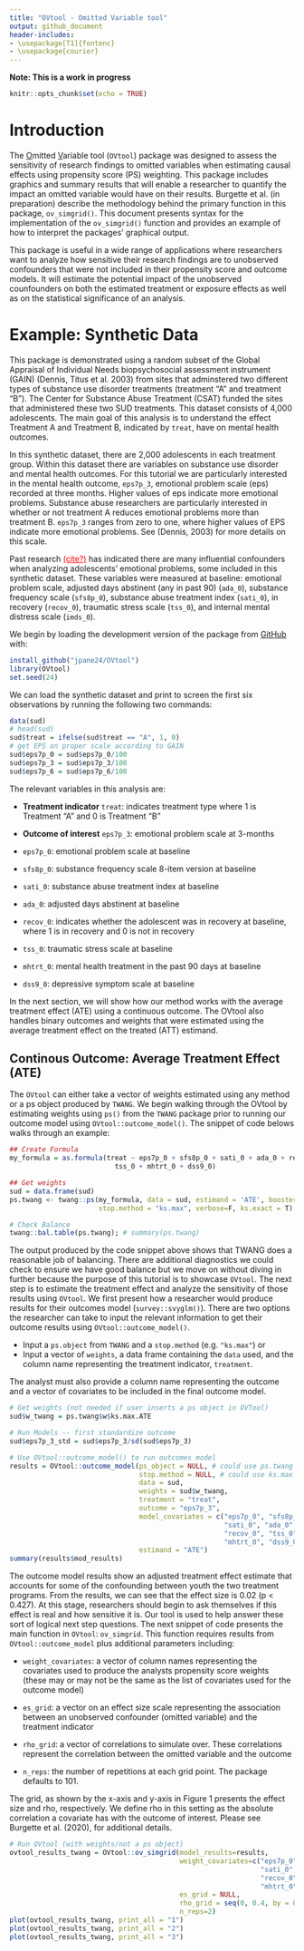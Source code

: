 ```yaml
---
title: "OVtool - Omitted Variable tool"
output: github_document
header-includes:
- \usepackage[T1]{fontenc}
- \usepackage{courier}
---
```


**Note: This is a work in progress**

```r
knitr::opts_chunk$set(echo = TRUE)
```

# Introduction

The <ins>O</ins>mitted <ins>V</ins>ariable tool (`OVtool`) package was designed to assess the sensitivity of research findings to omitted variables when estimating causal effects using propensity score (PS) weighting. This package includes graphics and summary results that will enable a researcher to quantify the impact an omitted variable would have on their results. Burgette et al. (in preparation) describe the methodology behind the primary function in this package, `ov_simgrid()`. This document presents syntax for the implementation of the `ov_simgrid()` function and provides an example of how to interpret the packages' graphical output.

This package is useful in a wide range of applications where researchers want to analyze how sensitive their research findings are to unobserved confounders that were not included in their propensity score and outcome models. It will estimate the potential impact of the unobserved counfounders on both the estimated treatment or exposure effects as well as on the statistical significance of an analysis.

# Example: Synthetic Data 

This package is demonstrated using a random subset of the Global Appraisal of Individual Needs biopsychosocial assessment instrument (GAIN) (Dennis, Titus et al. 2003) from sites that adminstered two different types of substance use disorder treatments (treatment "A" and treatment "B"). The Center for Substance Abuse Treatment (CSAT) funded the sites that administered these two SUD treatments. This dataset consists of 4,000 adolescents. The main goal of this analysis is to understand the effect Treatment A and Treatment B, indicated by `treat`, have on mental health outcomes. 

In this synthetic dataset, there are 2,000 adolescents in each treatment group. Within this dataset there are variables on substance use disorder and mental health outcomes. For this tutorial we are particularly interested in the mental health outcome, `eps7p_3`, emotional problem scale (eps) recorded at three months. Higher values of eps indicate more emotional problems. Substance abuse researchers are particularly interested in whether or not treatment A reduces emotional problems more than treatment B. `eps7p_3` ranges from zero to one, where higher values of EPS indicate more emotional problems. See (Dennis, 2003) for more details on this scale. 

Past research <ins style="color:red">(cite?)</ins> has indicated there are many influential confounders when analyzing adolescents' emotional problems, some included in this synthetic dataset. These variables were measured at baseline: emotional problem scale, adjusted days abstinent (any in past 90) (`ada_0`), substance frequency scale (`sfs8p_0`), substance abuse treatment index (`sati_0`), in recovery (`recov_0`), traumatic stress scale (`tss_0`), and internal mental distress scale (`imds_0`). \newline

We begin by loading the development version of the package from 
[GitHub](https://github.com/) with: 

```r
install_github("jpane24/OVtool")
library(OVtool)
set.seed(24)
```

We can load the synthetic dataset and print to screen the first six observations by running the following two commands:

```r
data(sud) 
# head(sud)
sud$treat = ifelse(sud$treat == "A", 1, 0)
# get EPS on proper scale according to GAIN
sud$eps7p_0 = sud$eps7p_0/100
sud$eps7p_3 = sud$eps7p_3/100
sud$eps7p_6 = sud$eps7p_6/100
```

The relevant variables in this analysis are:

* **Treatment indicator** `treat`: indicates treatment type where 1 is Treatment "A" and 0 is Treatment "B"

* **Outcome of interest** `eps7p_3`: emotional problem scale at 3-months

* `eps7p_0`: emotional problem scale at baseline

* `sfs8p_0`: substance frequency scale 8-item version at baseline

* `sati_0`: substance abuse treatment index at baseline

* `ada_0`: adjusted days abstinent at baseline

* `recov_0`: indicates whether the adolescent was in recovery at baseline, where 1 is in recovery and 0 is not in recovery

* `tss_0`: traumatic stress scale at baseline

* `mhtrt_0`: mental health treatment in the past 90 days at baseline

* `dss9_0`: depressive symptom scale at baseline

In the next section, we will show how our method works with the average treatment effect (ATE) using a continuous outcome. The OVtool also handles binary outcomes and weights that were estimated using the average treatment effect on the treated (ATT) estimand.

## Continous Outcome: Average Treatment Effect (ATE)

The `OVtool` can either take a vector of weights estimated using any method or a ps object produced by `TWANG`. We begin walking through the OVtool by estimating weights using `ps()` from the `TWANG` package prior to running our outcome model using `OVtool::outcome_model()`. The snippet of code belows walks through an example:

```r
## Create Formula
my_formula = as.formula(treat ~ eps7p_0 + sfs8p_0 + sati_0 + ada_0 + recov_0 + 
                          tss_0 + mhtrt_0 + dss9_0)

## Get weights
sud = data.frame(sud)
ps.twang <- twang::ps(my_formula, data = sud, estimand = 'ATE', booster = "gbm",
                      stop.method = "ks.max", verbose=F, ks.exact = T)

# Check Balance
twang::bal.table(ps.twang); # summary(ps.twang)
```

The output produced by the code snippet above shows that TWANG does a reasonable job of balancing. There are additional diagnostics we could check to ensure we have good balance but we move on without diving in further because the purpose of this tutorial is to showcase `OVtool`. The next step is to estimate the treatment effect and analyze the sensitivity of those results using `OVtool`. We first present how a researcher would produce results for their outcomes model (`survey::svyglm()`). There are two options the researcher can take to input the relevant information to get their outcome results using `OVtool::outcome_model()`. 

* Input a `ps.object` from `TWANG` and a `stop.method` (e.g. `"ks.max"`)
or
* Input a vector of `weights`, a data frame containing the `data` used, and the column name representing the treatment indicator, `treatment`. 

The analyst must also provide a column name representing the outcome and a vector of covariates to be included in the final outcome model.

```r
# Get weights (not needed if user inserts a ps object in OVTool)
sud$w_twang = ps.twang$w$ks.max.ATE

# Run Models -- first standardize outcome
sud$eps7p_3_std = sud$eps7p_3/sd(sud$eps7p_3) 

# Use OVtool::outcome_model() to run outcomes model
results = OVtool::outcome_model(ps_object = NULL, # could use ps.twang
                                stop.method = NULL, # could use ks.max
                                data = sud,
                                weights = sud$w_twang, 
                                treatment = "treat",
                                outcome = "eps7p_3",
                                model_covariates = c("eps7p_0", "sfs8p_0", 
                                                     "sati_0", "ada_0",
                                                     "recov_0", "tss_0",
                                                     "mhtrt_0", "dss9_0"),
                                estimand = "ATE")
summary(results$mod_results)
```

The outcome model results show an adjusted treatment effect estimate that accounts for some of the confounding between youth the two treatment programs. From the results, we can see that the effect size is 0.02 (p < 0.427). At this stage, researchers should begin to ask themselves if this effect is real and how sensitive it is. Our tool is used to help answer these sort of logical next step questions. The next snippet of code presents the main function in `OVtool`: `ov_simgrid`. This function requires results from `OVtool::outcome_model` plus additional parameters including:

* `weight_covariates`: a vector of column names representing the covariates used to produce the analysts propensity score weights (these may or may not be the same as the list of covariates used for the outcome model)

* `es_grid`: a vector on an effect size scale representing the association between an unobserved confounder (omitted variable) and the treatment indicator

* `rho_grid`: a vector of correlations to simulate over. These correlations represent the correlation between the omitted variable and the outcome

* `n_reps`: the number of repetitions at each grid point. The package defaults to 101.

The grid, as shown by the x-axis and y-axis in Figure 1 presents the effect size and rho, respectively. We define rho in this setting as the absolute correlation a covariate has with the outcome of interest. Please see Burgette et al. (2020), for additional details.

```r
# Run OVtool (with weights/not a ps object)
ovtool_results_twang = OVtool::ov_simgrid(model_results=results, 
                                          weight_covariates=c("eps7p_0", "sfs8p_0", 
                                                              "sati_0", "ada_0",
                                                              "recov_0", "tss_0",
                                                              "mhtrt_0", "dss9_0"),
                                          es_grid = NULL,
                                          rho_grid = seq(0, 0.4, by = 0.05),
                                          n_reps=2)
plot(ovtool_results_twang, print_all = "1")
plot(ovtool_results_twang, print_all = "2")
plot(ovtool_results_twang, print_all = "3")

```





